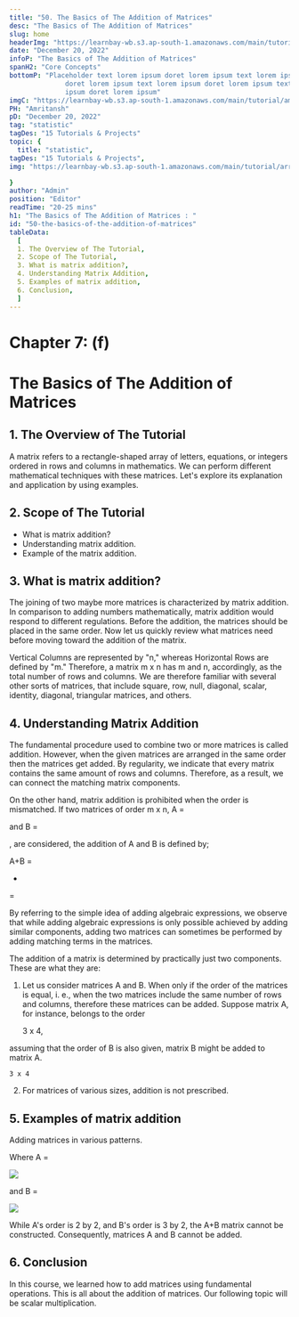 ```yaml
---
title: "50. The Basics of The Addition of Matrices"
desc: "The Basics of The Addition of Matrices"
slug: home
headerImg: "https://learnbay-wb.s3.ap-south-1.amazonaws.com/main/tutorial/python.png"
date: "December 20, 2022"
infoP: "The Basics of The Addition of Matrices"
spanH2: "Core Concepts"
bottomP: "Placeholder text lorem ipsum doret lorem ipsum text lorem ipsum
              doret lorem ipsum text lorem ipsum doret lorem ipsum text lorem
              ipsum doret lorem ipsum"
imgC: "https://learnbay-wb.s3.ap-south-1.amazonaws.com/main/tutorial/amritansh.png"
PH: "Amritansh"
pD: "December 20, 2022"
tag: "statistic"
tagDes: "15 Tutorials & Projects"
topic: {
  title: "statistic",
tagDes: "15 Tutorials & Projects",
img: "https://learnbay-wb.s3.ap-south-1.amazonaws.com/main/tutorial/arrow.png"

}
author: "Admin"
position: "Editor"
readTime: "20-25 mins"
h1: "The Basics of The Addition of Matrices : "
id: "50-the-basics-of-the-addition-of-matrices"
tableData:
  [
  1. The Overview of The Tutorial, 
  2. Scope of The Tutorial,  
  3. What is matrix addition?,  
  4. Understanding Matrix Addition, 
  5. Examples of matrix addition,
  6. Conclusion, 
  ]
---
```


# **Chapter 7: (f)**


# **The Basics of The Addition of Matrices**


## 1. The Overview of The Tutorial

 A matrix refers to a rectangle-shaped array of letters, equations, or integers ordered in rows and columns in mathematics. We can perform different mathematical techniques with these matrices. Let's explore its explanation and application by using examples.


## 2. Scope of The Tutorial



* What is matrix addition?
* Understanding matrix addition.
* Example of the matrix addition.


## 3. What is matrix addition?

The joining of two maybe more matrices is characterized by matrix addition. In comparison to adding numbers mathematically, matrix addition would respond to different regulations. Before the addition, the matrices should be placed in the same order. Now let us quickly review what matrices need before moving toward the addition of the matrix.

Vertical Columns are represented by "n," whereas Horizontal Rows are defined by "m." Therefore, a matrix m x n has m and n, accordingly, as the total number of rows and columns. We are therefore familiar with several other sorts of matrices, that include square, row, null, diagonal, scalar, identity, diagonal, triangular matrices, and others.


## 4. Understanding Matrix Addition

The fundamental procedure used to combine two or more matrices is called addition. However, when the given matrices are arranged in the same order then the matrices get added. By regularity, we indicate that every matrix contains the same amount of rows and columns. Therefore, as a result, we can connect the matching matrix components.

On the other hand, matrix addition is prohibited when the order is mismatched. If two matrices of order m x n, A = 

and B = 

, are considered, the addition of A and B is defined by;

A+B = 

+ 

=

By referring to the simple idea of adding algebraic expressions, we observe that while adding algebraic expressions is only possible achieved by adding similar components, adding two matrices can sometimes be performed by adding matching terms in the matrices.

The addition of a matrix is determined by practically just two components. These are what they are:



1. Let us consider matrices A and B. When only if the order of the matrices is equal, i. e., when the two matrices include the same number of rows and columns, therefore these matrices can be added. Suppose matrix A, for instance, belongs to the order

	3 x 4,

assuming that the order of B is also given, matrix B might be added                        to matrix A.

	3 x 4



2. For matrices of various sizes, addition is not prescribed.


## 5. Examples of matrix addition

Adding matrices in various patterns.

Where A =


<img src="https://learnbay-wb.s3.ap-south-1.amazonaws.com/main/tutorial/statistics/matrix+addition+first+image.jpg"></img>


and B =


<img src="https://learnbay-wb.s3.ap-south-1.amazonaws.com/main/tutorial/statistics/matrix+addition+second+image.jpg"></img>


While A's order is 2 by 2, and B's order is 3 by 2, the A+B matrix cannot be constructed. Consequently, matrices A and B cannot be added.


## 6. Conclusion

In this course, we learned how to add matrices using fundamental operations. This is all about the addition of matrices. Our following topic will be scalar multiplication.